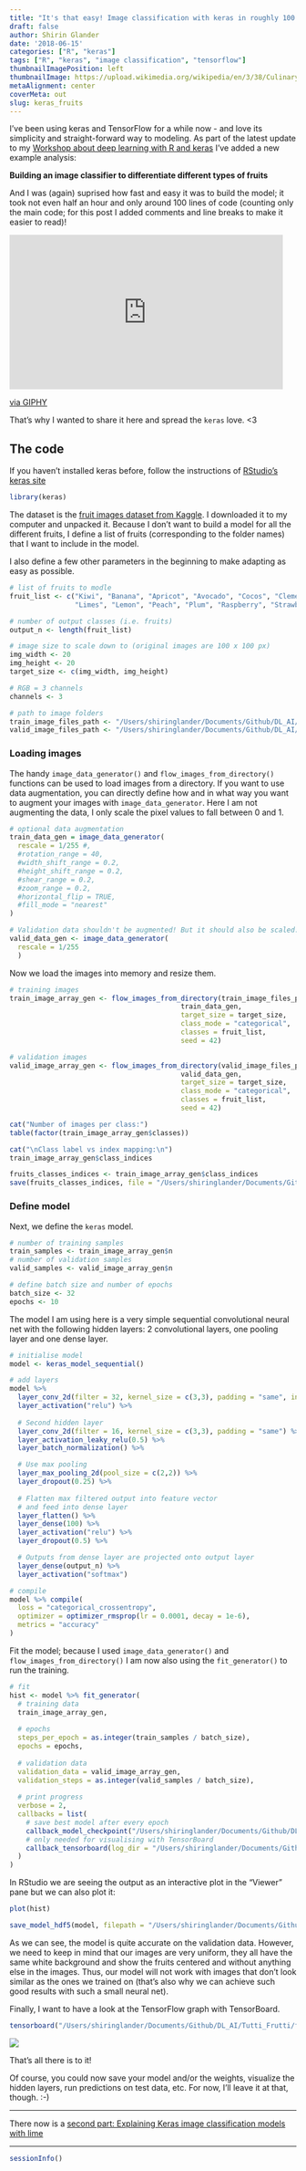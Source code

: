 ```yaml
---
title: "It's that easy! Image classification with keras in roughly 100 lines of code."
draft: false
author: Shirin Glander
date: '2018-06-15'
categories: ["R", "keras"]
tags: ["R", "keras", "image classification", "tensorflow"]
thumbnailImagePosition: left
thumbnailImage: https://upload.wikimedia.org/wikipedia/en/3/38/Culinary_fruits_top_view.jpg
metaAlignment: center
coverMeta: out
slug: keras_fruits
---
```


I've been using keras and TensorFlow for a while now - and love its simplicity and straight-forward way to modeling. As part of the latest update to my [Workshop about deep learning with R and keras](https://shirinsplayground.netlify.com/2018/05/deep_learning_keras_tensorflow_18_07/) I've added a new example analysis:

**Building an image classifier to differentiate different types of fruits**

And I was (again) suprised how fast and easy it was to build the model; it took not even half an hour and only around 100 lines of code (counting only the main code; for this post I added comments and line breaks to make it easier to read)!

<iframe src="https://giphy.com/embed/5p2wQFyu8GsFO" width="480" height="271" frameBorder="0" class="giphy-embed" allowFullScreen></iframe><p><a href="https://giphy.com/gifs/5p2wQFyu8GsFO">via GIPHY</a></p>

That's why I wanted to share it here and spread the `keras` love. <3

## The code

If you haven't installed keras before, follow the instructions of [RStudio's keras site](https://keras.rstudio.com/)

```r
library(keras)
```

The dataset is the [fruit images dataset from Kaggle](https://www.kaggle.com/moltean/fruits/data). I downloaded it to my computer and unpacked it. Because I don't want to build a model for all the different fruits, I define a list of fruits (corresponding to the folder names) that I want to include in the model.

I also define a few other parameters in the beginning to make adapting as easy as possible.

```r
# list of fruits to modle
fruit_list <- c("Kiwi", "Banana", "Apricot", "Avocado", "Cocos", "Clementine", "Mandarine", "Orange",
                "Limes", "Lemon", "Peach", "Plum", "Raspberry", "Strawberry", "Pineapple", "Pomegranate")

# number of output classes (i.e. fruits)
output_n <- length(fruit_list)

# image size to scale down to (original images are 100 x 100 px)
img_width <- 20
img_height <- 20
target_size <- c(img_width, img_height)

# RGB = 3 channels
channels <- 3

# path to image folders
train_image_files_path <- "/Users/shiringlander/Documents/Github/DL_AI/Tutti_Frutti/fruits-360/Training/"
valid_image_files_path <- "/Users/shiringlander/Documents/Github/DL_AI/Tutti_Frutti/fruits-360/Validation/"
```

### Loading images

The handy `image_data_generator()` and `flow_images_from_directory()` functions can be used to load images from a directory. If you want to use data augmentation, you can directly define how and in what way you want to augment your images with `image_data_generator`. Here I am not augmenting the data, I only scale the pixel values to fall between 0 and 1.

```r
# optional data augmentation
train_data_gen = image_data_generator(
  rescale = 1/255 #,
  #rotation_range = 40,
  #width_shift_range = 0.2,
  #height_shift_range = 0.2,
  #shear_range = 0.2,
  #zoom_range = 0.2,
  #horizontal_flip = TRUE,
  #fill_mode = "nearest"
)

# Validation data shouldn't be augmented! But it should also be scaled.
valid_data_gen <- image_data_generator(
  rescale = 1/255
  )  
```

Now we load the images into memory and resize them. 

```r
# training images
train_image_array_gen <- flow_images_from_directory(train_image_files_path, 
                                          train_data_gen,
                                          target_size = target_size,
                                          class_mode = "categorical",
                                          classes = fruit_list,
                                          seed = 42)

# validation images
valid_image_array_gen <- flow_images_from_directory(valid_image_files_path, 
                                          valid_data_gen,
                                          target_size = target_size,
                                          class_mode = "categorical",
                                          classes = fruit_list,
                                          seed = 42)
```

```r
cat("Number of images per class:")
table(factor(train_image_array_gen$classes))

cat("\nClass label vs index mapping:\n")
train_image_array_gen$class_indices
```

```r
fruits_classes_indices <- train_image_array_gen$class_indices
save(fruits_classes_indices, file = "/Users/shiringlander/Documents/Github/DL_AI/Tutti_Frutti/fruits-360/fruits_classes_indices.RData")
```

### Define model

Next, we define the `keras` model. 

```r
# number of training samples
train_samples <- train_image_array_gen$n
# number of validation samples
valid_samples <- valid_image_array_gen$n

# define batch size and number of epochs
batch_size <- 32
epochs <- 10
```

The model I am using here is a very simple sequential convolutional neural net with the following hidden layers: 2 convolutional layers, one pooling layer and one dense layer.

```r
# initialise model
model <- keras_model_sequential()

# add layers
model %>%
  layer_conv_2d(filter = 32, kernel_size = c(3,3), padding = "same", input_shape = c(img_width, img_height, channels)) %>%
  layer_activation("relu") %>%
  
  # Second hidden layer
  layer_conv_2d(filter = 16, kernel_size = c(3,3), padding = "same") %>%
  layer_activation_leaky_relu(0.5) %>%
  layer_batch_normalization() %>%

  # Use max pooling
  layer_max_pooling_2d(pool_size = c(2,2)) %>%
  layer_dropout(0.25) %>%
  
  # Flatten max filtered output into feature vector 
  # and feed into dense layer
  layer_flatten() %>%
  layer_dense(100) %>%
  layer_activation("relu") %>%
  layer_dropout(0.5) %>%

  # Outputs from dense layer are projected onto output layer
  layer_dense(output_n) %>% 
  layer_activation("softmax")

# compile
model %>% compile(
  loss = "categorical_crossentropy",
  optimizer = optimizer_rmsprop(lr = 0.0001, decay = 1e-6),
  metrics = "accuracy"
)
```

Fit the model; because I used `image_data_generator()` and `flow_images_from_directory()` I am now also using the `fit_generator()` to run the training.

```r
# fit
hist <- model %>% fit_generator(
  # training data
  train_image_array_gen,
  
  # epochs
  steps_per_epoch = as.integer(train_samples / batch_size), 
  epochs = epochs, 
  
  # validation data
  validation_data = valid_image_array_gen,
  validation_steps = as.integer(valid_samples / batch_size),
  
  # print progress
  verbose = 2,
  callbacks = list(
    # save best model after every epoch
    callback_model_checkpoint("/Users/shiringlander/Documents/Github/DL_AI/Tutti_Frutti/fruits-360/keras/fruits_checkpoints.h5", save_best_only = TRUE),
    # only needed for visualising with TensorBoard
    callback_tensorboard(log_dir = "/Users/shiringlander/Documents/Github/DL_AI/Tutti_Frutti/fruits-360/keras/logs")
  )
)
```

In RStudio we are seeing the output as an interactive plot in the "Viewer" pane but we can also plot it:

```r
plot(hist)
```

```r
save_model_hdf5(model, filepath = "/Users/shiringlander/Documents/Github/DL_AI/Tutti_Frutti/fruits-360/keras/fruits_final_model.h5")
```

As we can see, the model is quite accurate on the validation data. However, we need to keep in mind that our images are very uniform, they all have the same white background and show the fruits centered and without anything else in the images. Thus, our model will not work with images that don't look similar as the ones we trained on (that's also why we can achieve such good results with such a small neural net).

Finally, I want to have a look at the TensorFlow graph with TensorBoard.

```r
tensorboard("/Users/shiringlander/Documents/Github/DL_AI/Tutti_Frutti/fruits-360/keras/logs")
```

![](/img/tensorboard.png)

That's all there is to it!

Of course, you could now save your model and/or the weights, visualize the hidden layers, run predictions on test data, etc. For now, I'll leave it at that, though. :-)

---

There now is a [second part: Explaining Keras image classification models with lime](https://shirinsplayground.netlify.com/2018/06/keras_fruits_lime/)

---

```r
sessionInfo()
```


